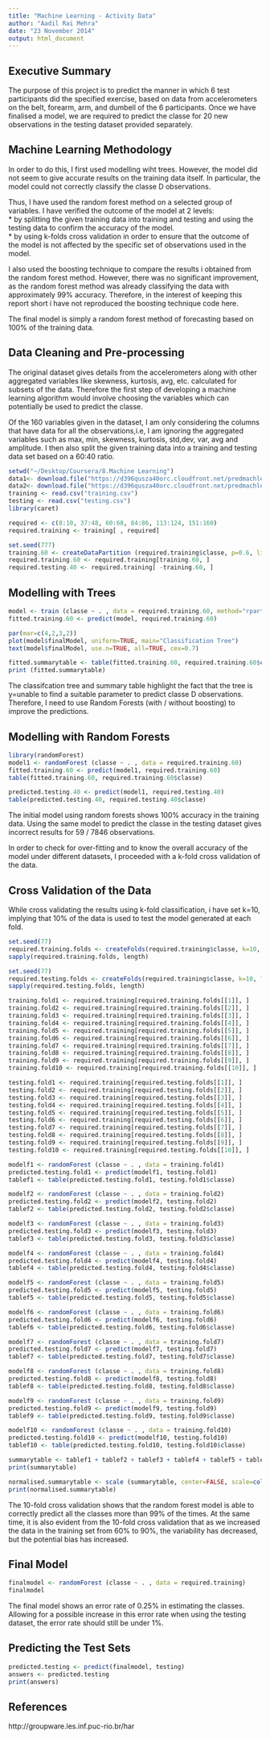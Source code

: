 ```yaml
---
title: "Machine Learning - Activity Data"
author: "Aadil Rai Mehra"
date: "23 November 2014"
output: html_document
---
```


Executive Summary 
-----------------
The purpose of this project is to predict the manner in which 6 test participants did the specified exercise, based on data from accelerometers on the belt, forearm, arm, and dumbell of the 6 participants. Once we have finalised a model, we are required to predict the classe for 20 new observations in the testing dataset provided separately.


Machine Learning Methodology
-----------------------------
In order to do this, I first used modelling wiht trees. However, the model did not seem to give accurate results on the training data itself. In particular, the model could not correctly classify the classe D observations.

Thus, I have used the random forest method on a selected group of variables. I have verified the outcome of the model at 2 levels:   
* by splitting the given training data into training and testing and using the testing data to confirm the accuracy of the model.   
* by using k-folds cross validation in order to ensure that the outcome of the model is not affected by the specific set of observations used in the model.   

I also used the boosting technique to compare the results i obtained from the random forest method. However, there was no significant improvement, as the random forest method was already classifying the data with approximately 99% accuracy. Therefore, in the interest of keeping this report short i have not reproduced the boosting technique code here.

The final model is simply a random forest method of forecasting based on 100% of the training data.


Data Cleaning and Pre-processing
---------------------------------
The original dataset gives details from the accelerometers along with other aggregated variables like skewness, kurtosis, avg, etc. calculated for subsets of the data. Therefore the first step of developing a machine learning algorithm would involve choosing the variables which can potentially be used to predict the classe.

Of the 160 variables given in the dataset, I am only considering the columns that have data for all the observations,i.e, I am ignoring the aggregated variables such as max, min, skewness, kurtosis, std,dev, var, avg and amplitude. 
I then also split the given training data into a training and testing data set based on a 60:40 ratio.

```r
setwd("~/Desktop/Coursera/8.Machine Learning")
data1<- download.file("https://d396qusza40orc.cloudfront.net/predmachlearn/pml-testing.csv", "testing.csv", method="curl")
data2<- download.file("https://d396qusza40orc.cloudfront.net/predmachlearn/pml-training.csv", "training.csv", method="curl")
training <- read.csv("training.csv")
testing <- read.csv("testing.csv")
library(caret)
```

```r
required <- c(8:10, 37:48, 60:68, 84:86, 113:124, 151:160)
required.training <- training[ , required]

set.seed(777)
training.60 <- createDataPartition (required.training$classe, p=0.6, list=FALSE)
required.training.60 <- required.training[training.60, ]
required.testing.40 <- required.training[ -training.60, ]
```


Modelling with Trees
---------------------

```r
model <- train (classe ~ . , data = required.training.60, method="rpart")
fitted.training.60 <- predict(model, required.training.60)

par(mar=c(4,2,3,2))
plot(model$finalModel, uniform=TRUE, main="Classification Tree")
text(model$finalModel, use.n=TRUE, all=TRUE, cex=0.7)

fitted.summarytable <- table(fitted.training.60, required.training.60$classe)
print (fitted.summarytable)

```

The classifcation tree and summary table highlight the fact that the tree is y=unable to find a suitable parameter to predict classe D observations. Therefore, I need to use Random Forests (with / without boosting) to improve the predictions.

Modelling with Random Forests
-------------------------------

```r
library(randomForest)
model1 <- randomForest (classe ~ . , data = required.training.60)
fitted.training.60 <- predict(model1, required.training.60)
table(fitted.training.60, required.training.60$classe)

predicted.testing.40 <- predict(model1, required.testing.40)
table(predicted.testing.40, required.testing.40$classe)
```

The initial model using random forests shows 100% accuracy in the training data. Using the same model to predict the classe in the testing dataset gives incorrect results for 59 / 7846 observations. 

In order to check for over-fitting and to know the overall accuracy of the model under different datasets, I proceeded with a k-fold cross validation of the data.

Cross Validation of the Data
-----------------------------

While cross validating the results using k-fold classification, i have set k=10, implying that 10% of the data is used to test the model generated at each fold. 

```r

set.seed(77)
required.training.folds <- createFolds(required.training$classe, k=10, list=TRUE, returnTrain = TRUE)
sapply(required.training.folds, length)

set.seed(77)
required.testing.folds <- createFolds(required.training$classe, k=10, list=TRUE, returnTrain = FALSE)
sapply(required.testing.folds, length)
```

```r
training.fold1 <- required.training[required.training.folds[[1]], ]
training.fold2 <- required.training[required.training.folds[[2]], ]
training.fold3 <- required.training[required.training.folds[[3]], ]
training.fold4 <- required.training[required.training.folds[[4]], ]
training.fold5 <- required.training[required.training.folds[[5]], ]
training.fold6 <- required.training[required.training.folds[[6]], ]
training.fold7 <- required.training[required.training.folds[[7]], ]
training.fold8 <- required.training[required.training.folds[[8]], ]
training.fold9 <- required.training[required.training.folds[[9]], ]
training.fold10 <- required.training[required.training.folds[[10]], ]

testing.fold1 <- required.training[required.testing.folds[[1]], ]
testing.fold2 <- required.training[required.testing.folds[[2]], ]
testing.fold3 <- required.training[required.testing.folds[[3]], ]
testing.fold4 <- required.training[required.testing.folds[[4]], ]
testing.fold5 <- required.training[required.testing.folds[[5]], ]
testing.fold6 <- required.training[required.testing.folds[[6]], ]
testing.fold7 <- required.training[required.testing.folds[[7]], ]
testing.fold8 <- required.training[required.testing.folds[[8]], ]
testing.fold9 <- required.training[required.testing.folds[[9]], ]
testing.fold10 <- required.training[required.testing.folds[[10]], ]

modelf1 <- randomForest (classe ~ . , data = training.fold1)
predicted.testing.fold1 <- predict(modelf1, testing.fold1)
tablef1 <- table(predicted.testing.fold1, testing.fold1$classe)

modelf2 <- randomForest (classe ~ . , data = training.fold2)
predicted.testing.fold2 <- predict(modelf2, testing.fold2)
tablef2 <- table(predicted.testing.fold2, testing.fold2$classe)

modelf3 <- randomForest (classe ~ . , data = training.fold3)
predicted.testing.fold3 <- predict(modelf3, testing.fold3)
tablef3 <- table(predicted.testing.fold3, testing.fold3$classe)

modelf4 <- randomForest (classe ~ . , data = training.fold4)
predicted.testing.fold4 <- predict(modelf4, testing.fold4)
tablef4 <- table(predicted.testing.fold4, testing.fold4$classe)

modelf5 <- randomForest (classe ~ . , data = training.fold5)
predicted.testing.fold5 <- predict(modelf5, testing.fold5)
tablef5 <- table(predicted.testing.fold5, testing.fold5$classe)

modelf6 <- randomForest (classe ~ . , data = training.fold6)
predicted.testing.fold6 <- predict(modelf6, testing.fold6)
tablef6 <- table(predicted.testing.fold6, testing.fold6$classe)

modelf7 <- randomForest (classe ~ . , data = training.fold7)
predicted.testing.fold7 <- predict(modelf7, testing.fold7)
tablef7 <- table(predicted.testing.fold7, testing.fold7$classe)

modelf8 <- randomForest (classe ~ . , data = training.fold8)
predicted.testing.fold8 <- predict(modelf8, testing.fold8)
tablef8 <- table(predicted.testing.fold8, testing.fold8$classe)

modelf9 <- randomForest (classe ~ . , data = training.fold9)
predicted.testing.fold9 <- predict(modelf9, testing.fold9)
tablef9 <- table(predicted.testing.fold9, testing.fold9$classe)

modelf10 <- randomForest (classe ~ . , data = training.fold10)
predicted.testing.fold10 <- predict(modelf10, testing.fold10)
tablef10 <- table(predicted.testing.fold10, testing.fold10$classe)
```

```r
summarytable <- tablef1 + tablef2 + tablef3 + tablef4 + tablef5 + tablef6 + tablef7 + tablef8 + tablef9 + tablef10
print(summarytable)

normalised.summarytable <- scale (summarytable, center=FALSE, scale=colSums(summarytable))
print(normalised.summarytable)

```

The 10-fold cross validation shows that the random forest model is able to correctly predict all the classes more than 99% of the times. At the same time, it is also evident from the 10-fold cross validation that as we increased the data in the training set from 60% to 90%, the variability has decreased, but the potential bias has increased. 


Final Model
------------
```r
finalmodel <- randomForest (classe ~ . , data = required.training)
finalmodel
```

The final model shows an error rate of 0.25% in estimating the classes. Allowing for a possible increase in this error rate when using the testing dataset, the error rate should still be under 1%. 


Predicting the Test Sets
-------------------------

```r
predicted.testing <- predict(finalmodel, testing)
answers <- predicted.testing
print(answers)
```


References
-----------
http://groupware.les.inf.puc-rio.br/har
 